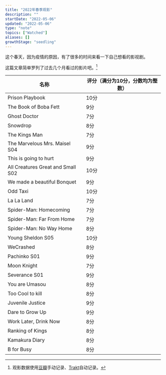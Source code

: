 ```yaml
---
title: "2022年春季观影"
description: ""
startDate: "2022-05-06"
updated: "2022-05-06"
type: "note"
topics: ["Watched"]
aliases: []
growthStage: "seedling"
---
```


这个春天，因为疫情的原因，有了很多的时间来看一下自己想看的影视剧。

这篇文章简单罗列了过去几个月看过的影片吧。[^1]

[^1]: 观影数据使用[豆瓣](https://www.douban.com)手动记录、[Trakt](https://trakt.tv)自动记录。

| 名称     | 评分（满分为10分，分数均为整数） |
| ----------- | ----------- |
| Prison Playbook    | 10分    |
| The Book of Boba Fett  | 9分      |
| Ghost Doctor | 7分      |
| Snowdrop | 8分      |
| The Kings Man | 7分      |
| The Marvelous Mrs. Maisel S04 | 9分      |
| This is going to hurt | 9分      |
| All Creatures Great and Small S02 | 10分|
| We made a beautiful Bonquet | 9分  |
| Odd Taxi | 10分 |
| La La Land | 7分 |
| Spider-Man: Homecoming | 7分 |
| Spider-Man: Far From Home | 7分 |
| Spider-Man: No Way Home | 8分 |
| Young Sheldon S05 | 10分 |
| WeCrashed | 8分 |
| Pachinko S01 | 9分 |
| Moon Knight   |  7分  |
| Severance S01 | 9分   |
| You are Umasou | 8分   |
| Too Cool to kill | 8分   |
| Juvenile Justice | 9分  |
| Dare to Grow Up | 9分  |
| Work Later, Drink Now | 8分  |
| Ranking of Kings | 8分  |
| Kamakura Diary | 8分  |
| B for Busy | 8分  |